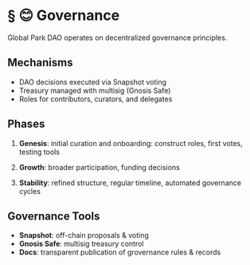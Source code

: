 # § 😊 Governance

Global Park DAO operates on decentralized governance principles.

## Mechanisms

- DAO decisions executed via Snapshot voting
- Treasury managed with multisig (Gnosis Safe)
- Roles for contributors, curators, and delegates

## Phases

1. **Genesis**: initial curation and onboarding: construct roles, first votes, testing tools

2. **Growth**: broader participation, funding decisions

3. **Stability**: refined structure, regular timeline, automated governance cycles

## Governance Tools

- **Snapshot**: off-chain proposals & voting
- **Gnosis Safe**: multisig treasury control
- **Docs**: transparent publication of grovernance rules & records
